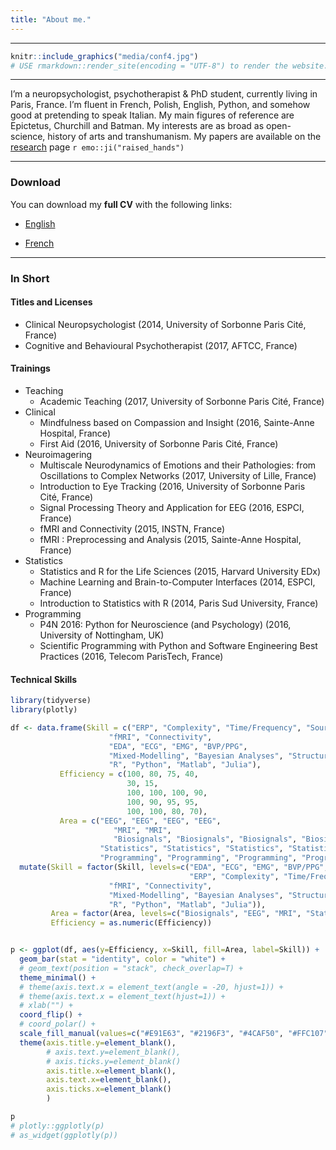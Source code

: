 ```yaml
---
title: "About me."
---
```


--------------------

<!-- <style> -->
<!-- .image{float: left;} -->
<!-- </style> -->

<!-- <div style="float:right"> -->
<!-- <img src="media/cambodia.JPG" style="width: 50%; height: 50%"/> -->
<!-- </div> -->


```r
knitr::include_graphics("media/conf4.jpg")
# USE rmarkdown::render_site(encoding = "UTF-8") to render the website. Then push with github.
```

---------


I'm a neuropsychologist, psychotherapist & PhD student, currently living in Paris, France. I'm fluent in French, Polish, English, Python, and somehow good at pretending to speak Italian. My main figures of reference are Epictetus, Churchill and Batman. My interests are as broad as open-science, history of arts and transhumanism. My papers are available on the [research](https://dominiquemakowski.github.io/research.html) page `r emo::ji("raised_hands")`

---------

### **Download**

You can download my **full CV** with the following links:

- <a target="_blank" href="DominiqueMakowski_CV.pdf#" class="download" title="English">English</a>

- <a target="_blank" href="DominiqueMakowski_CV_fr.pdf#" class="download" title="French">French</a>

---------



### **In Short**

<!-- <p align="center">*Titles and Licenses*</p> -->
#### Titles and Licenses


- Clinical Neuropsychologist (2014, University of Sorbonne Paris Cité, France)
- Cognitive and Behavioural Psychotherapist (2017, AFTCC, France)

<!-- <p align="center">*Certifications*</p> -->

<!-- <p align="center">*Trainings*</p> -->
#### Trainings

- Teaching
    - Academic Teaching (2017, University of Sorbonne Paris Cité, France)
- Clinical
    - Mindfulness based on Compassion and Insight (2016, Sainte-Anne Hospital, France)
    - First Aid (2016, University of Sorbonne Paris Cité, France)
- Neuroimagering
    - Multiscale Neurodynamics of Emotions and their Pathologies: from Oscillations to Complex Networks (2017, University of Lille, France)
    - Introduction to Eye Tracking (2016, University of Sorbonne Paris Cité, France)
    - Signal Processing Theory and Application for EEG (2016, ESPCI, France)
    - fMRI and Connectivity (2015, INSTN, France)
    - fMRI : Preprocessing and Analysis (2015, Sainte-Anne Hospital, France)
- Statistics
    - Statistics and R for the Life Sciences (2015, Harvard University EDx)
    - Machine Learning and Brain-to-Computer Interfaces (2014, ESPCI, France)
    - Introduction to Statistics with R (2014, Paris Sud University, France)
- Programming
    - P4N 2016: Python for Neuroscience (and Psychology) (2016, University of Nottingham, UK)
    - Scientific Programming with Python and Software Engineering Best Practices (2016, Telecom ParisTech, France)
    
#### Technical Skills


```r
library(tidyverse)
library(plotly)

df <- data.frame(Skill = c("ERP", "Complexity", "Time/Frequency", "Source Reconstruction", 
                      "fMRI", "Connectivity",
                      "EDA", "ECG", "EMG", "BVP/PPG",
                      "Mixed-Modelling", "Bayesian Analyses", "Structural Equation Modelling", "Multivariate Statistics",
                      "R", "Python", "Matlab", "Julia"), 
           Efficiency = c(100, 80, 75, 40, 
                          30, 15,
                          100, 100, 100, 90,
                          100, 90, 95, 95,
                          100, 100, 80, 70),
           Area = c("EEG", "EEG", "EEG", "EEG",
                       "MRI", "MRI",
                       "Biosignals", "Biosignals", "Biosignals", "Biosignals",
                    "Statistics", "Statistics", "Statistics", "Statistics",
                    "Programming", "Programming", "Programming", "Programming")) %>% 
  mutate(Skill = factor(Skill, levels=c("EDA", "ECG", "EMG", "BVP/PPG",
                                        "ERP", "Complexity", "Time/Frequency", "Source Reconstruction", 
                      "fMRI", "Connectivity",
                      "Mixed-Modelling", "Bayesian Analyses", "Structural Equation Modelling", "Multivariate Statistics",
                      "R", "Python", "Matlab", "Julia")),
         Area = factor(Area, levels=c("Biosignals", "EEG", "MRI", "Statistics", "Programming")),
         Efficiency = as.numeric(Efficiency))


p <- ggplot(df, aes(y=Efficiency, x=Skill, fill=Area, label=Skill)) + 
  geom_bar(stat = "identity", color = "white") +
  # geom_text(position = "stack", check_overlap=T) +
  theme_minimal() +
  # theme(axis.text.x = element_text(angle = -20, hjust=1)) +
  # theme(axis.text.x = element_text(hjust=1)) +
  # xlab("") +
  coord_flip() +
  # coord_polar() +
  scale_fill_manual(values=c("#E91E63", "#2196F3", "#4CAF50", "#FFC107", "#FF5722")) +
  theme(axis.title.y=element_blank(),
        # axis.text.y=element_blank(),
        # axis.ticks.y=element_blank()
        axis.title.x=element_blank(),
        axis.text.x=element_blank(),
        axis.ticks.x=element_blank()
        )

p
# plotly::ggplotly(p)
# as_widget(ggplotly(p))
```


